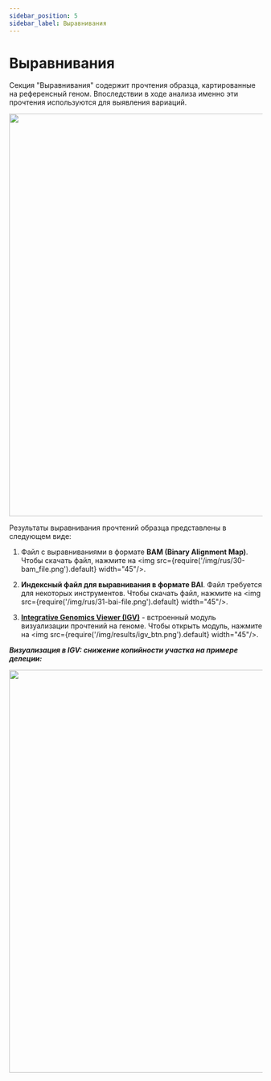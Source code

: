 ```yaml
---
sidebar_position: 5
sidebar_label: Выравнивания
---
```


# Выравнивания

Секция "Выравнивания" содержит прочтения образца, картированные на референсный геном. Впоследствии в ходе анализа
именно эти прочтения используются для выявления вариаций.

<p align="center">
<img src={require('/img/results/alignments.png').default} width="800"/>
</p>

Результаты выравнивания прочтений образца представлены в следующем виде:

1. Файл c выравниваниями в формате **BAM (Binary Alignment Map)**. Чтобы скачать файл,
нажмите на <img src={require('/img/rus/30-bam_file.png').default} width="45"/>.

2. **Индексный файл для выравнивания в формате BAI**. Файл требуется для некоторых инструментов.
Чтобы скачать файл, нажмите на <img src={require('/img/rus/31-bai-file.png').default} width="45"/>.

3. **[Integrative Genomics Viewer (IGV)](https://software.broadinstitute.org/software/igv/)** - встроенный
модуль визуализации прочтений на геноме. Чтобы открыть модуль, нажмите
на <img src={require('/img/results/igv_btn.png').default} width="45"/>.

***Визуализация в IGV: снижение копийности участка на примере делеции:***

<p align="center">
<img src={require('/img/rus/32-igv-deletion.jpg').default} width="800"/>
</p>
